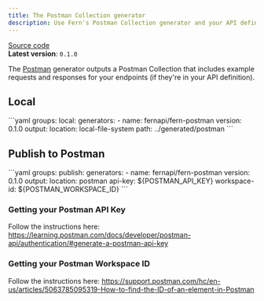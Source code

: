 ```yaml
---
title: The Postman Collection generator
description: Use Fern's Postman Collection generator and your API definition to output a Postman Collection to your local filesystem, or publish it to Postman.
---
```


[Source code](https://github.com/fern-api/fern/tree/main/generators/postman)<br />
**Latest version**: `0.1.0`

The [Postman](https://www.postman.com/) generator outputs a Postman Collection that includes example requests and responses for your endpoints (if they're in your API definition).

## Local

<CodeBlock title="generators.yml">
```yaml
groups:
  local:
    generators:
      - name: fernapi/fern-postman
        version: 0.1.0
        output:
          location: local-file-system
          path: ../generated/postman
```
</CodeBlock>

## Publish to Postman 

<CodeBlock title="generators.yml">
```yaml
groups:
  publish:
    generators:
      - name: fernapi/fern-postman
        version: 0.1.0
        output:
          location: postman
          api-key: ${POSTMAN_API_KEY}
    workspace-id: ${POSTMAN_WORKSPACE_ID}
```
</CodeBlock>

### Getting your Postman API Key

Follow the instructions here: https://learning.postman.com/docs/developer/postman-api/authentication/#generate-a-postman-api-key

### Getting your Postman Workspace ID 

Follow the instructions here: https://support.postman.com/hc/en-us/articles/5063785095319-How-to-find-the-ID-of-an-element-in-Postman

